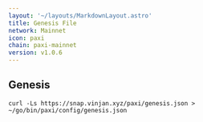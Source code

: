 ```yaml
---
layout: '~/layouts/MarkdownLayout.astro'
title: Genesis File
network: Mainnet
icon: paxi
chain: paxi-mainnet
version: v1.0.6
---
```

## Genesis 

```
curl -Ls https://snap.vinjan.xyz/paxi/genesis.json > ~/go/bin/paxi/config/genesis.json
```
